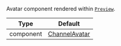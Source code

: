 Avatar component rendered within [`Preview`](../../ui-components/channel-list/channel-preview-messenger).

| Type      | Default                                                          |
| --------- | ---------------------------------------------------------------- |
| component | [ChannelAvatar](../../ui-components/channel-list/channel-avatar) |
